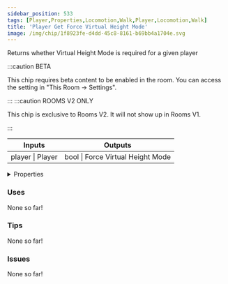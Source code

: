 ```yaml
---
sidebar_position: 533
tags: [Player,Properties,Locomotion,Walk,Player,Locomotion,Walk]
title: 'Player Get Force Virtual Height Mode'
image: /img/chip/1f8923fe-d4dd-45c8-8161-b69bb4a1704e.svg
---
```


Returns whether Virtual Height Mode is required for a given player

:::caution BETA

This chip requires beta content to be enabled in the room. You can access the setting in "This Room -> Settings".

:::
:::caution ROOMS V2 ONLY

This chip is exclusive to Rooms V2. It will not show up in Rooms V1.

:::


<IChip uuid="1f8923fe-d4dd-45c8-8161-b69bb4a1704e"/>

<table><thead><tr><th>Inputs</th><th>Outputs</th></tr></thead><tbody><tr><td>player | Player</td><td>bool | Force Virtual Height Mode</td></tr></tbody></table>

<details>
  <summary>Properties</summary>
  <div>
    <div>
    <table>
      <tbody>
        <tr>
          <td>Is beta required?</td>
          <td>Yes</td>
        </tr>
        <tr>
          <td>Is chip a trolling risk?</td>
          <td>No</td>
        </tr>
        <tr>
          <td>Is chip a role assignment risk?</td>
          <td>No</td>
        </tr>
        <tr>
          <td>Chip UUID</td>
          <td>1f8923fe-d4dd-45c8-8161-b69bb4a1704e</td>
        </tr>
        <tr>
          <td>Room availability</td>
          <td>Rooms V2 only</td>
        </tr>
      </tbody>
    </table>
    </div>
  </div>
</details>

### Uses

None so far!

### Tips

None so far!

### Issues

None so far!